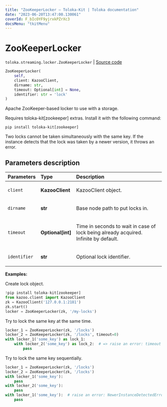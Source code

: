 ```yaml
---
title: "ZooKeeperLocker — Toloka-Kit | Toloka documentation"
date: "2023-06-20T13:47:00.130061"
coverId: F_bIcOYF9yjrxkPZrXc3
docsMenu: "tkitMenu"
---
```


# ZooKeeperLocker

`toloka.streaming.locker.ZooKeeperLocker` | [Source code](https://github.com/Toloka/toloka-kit/blob/v1.2.0/src/streaming/locker.py#L115)

```python
ZooKeeperLocker(
    self,
    client: KazooClient,
    dirname: str,
    timeout: Optional[int] = None,
    identifier: str = 'lock'
)
```

Apache ZooKeeper-based locker to use with a storage.

<Note mode="warning" title="Warning">

Requires toloka-kit[zookeeper] extras. Install it with the following command:

```shell
pip install toloka-kit[zookeeper]
```

</Note>

Two locks cannot be taken simultaneously with the same key.
If the instance detects that the lock was taken by a newer version, it throws an error.

## Parameters description

| Parameters | Type | Description |
| :----------| :----| :-----------|
`client`|**KazooClient**|<p>KazooClient object.</p>
`dirname`|**str**|<p>Base node path to put locks in.</p>
`timeout`|**Optional\[int\]**|<p>Time in seconds to wait in case of lock being already acquired. Infinite by default.</p>
`identifier`|**str**|<p>Optional lock identifier.</p>

**Examples:**

Create lock object.

```python
!pip install toloka-kit[zookeeper]
from kazoo.client import KazooClient
zk = KazooClient('127.0.0.1:2181')
zk.start()
locker = ZooKeeperLocker(zk, '/my-locks')
```
Try to lock the same key at the same time.

```python
locker_1 = ZooKeeperLocker(zk, '/locks')
locker_2 = ZooKeeperLocker(zk, '/locks', timeout=0)
with locker_1('some_key') as lock_1:
    with locker_2('some_key') as lock_2:  # => raise an error: timeout
        pass
```

Try to lock the same key sequentially.

```python
locker_1 = ZooKeeperLocker(zk, '/locks')
locker_2 = ZooKeeperLocker(zk, '/locks')
with locker_1('some_key'):
    pass
with locker_2('some_key'):
    pass
with locker_1('some_key'):  # raise an error: NewerInstanceDetectedError
    pass
```